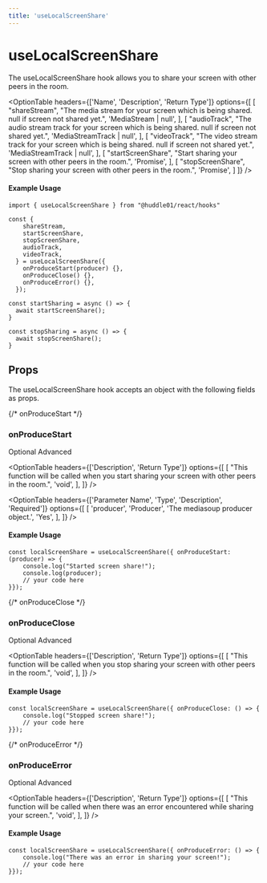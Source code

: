 ```yaml
---
title: 'useLocalScreenShare'
---
```



# useLocalScreenShare

The useLocalScreenShare hook allows you to share your screen with other peers in the room.

<OptionTable
  headers={['Name', 'Description', 'Return Type']}
  options={[
    [
      "shareStream",
      "The media stream for your screen which is being shared. null if screen not shared yet.",
      'MediaStream | null',
    ],
    [
      "audioTrack",
      "The audio stream track for your screen which is being shared. null if screen not shared yet.",
      'MediaStreamTrack | null',
    ],
    [
      "videoTrack",
      "The video stream track for your screen which is being shared. null if screen not shared yet.",
      'MediaStreamTrack | null',
    ],
    [
      "startScreenShare",
      "Start sharing your screen with other peers in the room.",
      'Promise<void>',
    ],
    [
      "stopScreenShare",
      "Stop sharing your screen with other peers in the room.",
      'Promise<void>',
    ]
  ]}
/>

#### Example Usage

```tsx
import { useLocalScreenShare } from "@huddle01/react/hooks"

const {
    shareStream,
    startScreenShare,
    stopScreenShare,
    audioTrack,
    videoTrack,
  } = useLocalScreenShare({
    onProduceStart(producer) {},
    onProduceClose() {},
    onProduceError() {},
  });

const startSharing = async () => {
  await startScreenShare();
}

const stopSharing = async () => {
  await stopScreenShare();
}
```

## Props
The useLocalScreenShare hook accepts an object with the following fields as props.

{/* onProduceStart */}
### <span className="font-mono font-semibold">onProduceStart</span>
<div className='flex w-40 justify-between mt-4'>
  <Pill>Optional</Pill>
  <Pill>Advanced</Pill>
</div>

<OptionTable
  headers={['Description', 'Return Type']}
  options={[
    [
      "This function will be called when you start sharing your screen with other peers in the room.",
      'void',
    ],
  ]}
/>

<OptionTable
  headers={['Parameter Name', 'Type', 'Description', 'Required']}
  options={[
    [
      'producer',
      'Producer',
      'The mediasoup producer object.',
      'Yes',
    ],
  ]}
/>

#### Example Usage

```tsx
const localScreenShare = useLocalScreenShare({ onProduceStart: (producer) => {
	console.log("Started screen share!");
	console.log(producer);
    // your code here
}});
```

{/* onProduceClose */}
### <span className="font-mono font-semibold">onProduceClose</span>
<div className='flex w-40 justify-between mt-4'>
  <Pill>Optional</Pill>
  <Pill>Advanced</Pill>
</div>

<OptionTable
  headers={['Description', 'Return Type']}
  options={[
    [
      "This function will be called when you stop sharing your screen with other peers in the room.",
      'void',
    ],
  ]}
/>

#### Example Usage

```tsx
const localScreenShare = useLocalScreenShare({ onProduceClose: () => {
	console.log("Stopped screen share!");
    // your code here
}});
```

{/* onProduceError */}
### <span className="font-mono font-semibold">onProduceError</span>
<div className='flex w-40 justify-between mt-4'>
  <Pill>Optional</Pill>
  <Pill>Advanced</Pill>
</div>

<OptionTable
  headers={['Description', 'Return Type']}
  options={[
    [
      "This function will be called when there was an error encountered while sharing your screen.",
      'void',
    ],
  ]}
/>

#### Example Usage

```tsx
const localScreenShare = useLocalScreenShare({ onProduceError: () => {
	console.log("There was an error in sharing your screen!");
    // your code here
}});
```